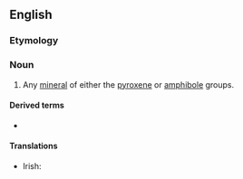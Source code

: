 ==English==

===Etymology===
{{blend|en|pyroxene|amphibole}}

===Noun===
{{en-noun}}

# {{lb|en|mineralogy}} Any [[mineral]] of either the [[pyroxene]] or [[amphibole]] groups.

====Derived terms====
* {{l|ga|biopyribole}}

====Translations====
{{trans-top|any mineral of either the pyroxene or amphibole groups}}
* Irish: {{t|ga|pireaból|m}}
{{trans-mid}}
{{trans-bottom}}